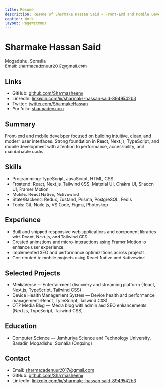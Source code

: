 ```yaml
---
title: Resume
description: Resume of Sharmake Hassan Said — Front-End and Mobile Developer
caption: Work
layout: PageWithMDX
---
```


# Sharmake Hassan Said

Mogadishu, Somalia  
Email: [sharmacadenuur2017@gmail.com](mailto:sharmacadenuur2017@gmail.com)

## Links

- GitHub: [github.com/Sharmasheeno](https://github.com/Sharmasheeno)
- LinkedIn: [linkedin.com/in/sharmake-hassan-said-8949542b3](https://www.linkedin.com/in/sharmake-hassan-said-8949542b3/)
- Twitter: [twitter.com/SharmakeHassan](https://twitter.com/SharmakeHassan)
- Portfolio: [sharmadev.com](https://www.sharmadev.com)

## Summary

Front-end and mobile developer focused on building intuitive, clean, and modern user interfaces. Strong foundation in React, Next.js, TypeScript, and mobile development with attention to performance, accessibility, and maintainable code.

## Skills

- Programming: TypeScript, JavaScript, HTML, CSS
- Frontend: React, Next.js, Tailwind CSS, Material UI, Chakra UI, Shadcn UI, Framer Motion
- Mobile: React Native, Nativewind
- State/Backend: Redux, Zustand, Prisma, PostgreSQL, Redis
- Tools: Git, Node.js, VS Code, Figma, Photoshop

## Experience

- Built and shipped responsive web applications and component libraries with React, Next.js, and Tailwind CSS.
- Created animations and micro-interactions using Framer Motion to enhance user experience.
- Implemented SEO and performance optimizations across projects.
- Contributed to mobile projects using React Native and Nativewind.

## Selected Projects

- MediaVerse — Entertainment discovery and streaming platform (React, Next.js, TypeScript, Tailwind CSS)
- Device Health Management System — Device health and performance management (React, TypeScript, Tailwind CSS)
- OTP Media Blog — Media blog with admin and SEO enhancements (Next.js, TypeScript, Tailwind CSS)

## Education

- Computer Science — Jamhuriya Science and Technology University, Banadir, Mogadishu, Somalia (Ongoing)

## Contact

- Email: [sharmacadenuur2017@gmail.com](mailto:sharmacadenuur2017@gmail.com)
- GitHub: [github.com/Sharmasheeno](https://github.com/Sharmasheeno)
- LinkedIn: [linkedin.com/in/sharmake-hassan-said-8949542b3](https://www.linkedin.com/in/sharmake-hassan-said-8949542b3/)
